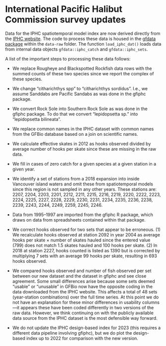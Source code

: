 # International Pacific Halibut Commission survey updates {#app:iphc}

Data for the IPHC spatiotemporal model index are now derived directly from the [IPHC website](https://www.iphc.int/data/fiss-survey-raw-survey-data/).
The code to process these data is housed in the [gfdata package](https://github.com/pbs-assess/gfdata) within the `data-raw` folder.
The function `load_iphc_dat()` loads data from internal data objects `gfdata::iphc_catch` and `gfdata::iphc_sets`.

A list of the important steps to processing these data follows:

- We replace Rougheye and Blackspotted Rockfish data rows with the summed counts of these two species since we report the complex of these species.

- We change "citharichthys spp" to "citharichthys sordidus". I.e., we assume Sanddabs are Pacific Sandabs as was done in the gfiphc package.

- We convert Rock Sole into Southern Rock Sole as was done in the gfiphc package. To do that we convert "lepidopsetta sp." into "lepidopsetta bilineata".

- We replace common names in the IPHC dataset with common names from the GFBio database based on a join on scientific names.

- We calculate effective skates in 2012 as hooks observed divided by average number of hooks per skate since these are missing in the raw data.

- We fill in cases of zero catch for a given species at a given station in a given year.

- We identify a set of stations from a 2018 expansion into inside Vancouver island waters and omit these from spatiotemporal models since this region is not sampled in any other years. These stations are: 2207, 2204, 2203, 2201, 2212, 2211, 2215, 2216, 2219,  2220, 2222, 2223, 2224, 2225, 2227, 2228, 2229, 2230, 2231, 2234, 2235, 2236, 2238, 2239, 2243, 2244, 2249, 2259, 2245, 2246.

- Data from 1995--1997 are imported from the gfiphc R package, which draws on data from spreadsheets contained within that package.

- We correct hooks observed for two sets that appear to be erroneous. (1) We recalculate hooks observed at station 2092 in year 2004 as average hooks per skate $\times$ number of skates hauled since the entered value (799) does not match 1.5 skates hauled and 100 hooks per skate. (2) In 2018 at station 2227, hooks counted is listed as 1390 but is corrected by multiplying 7 sets with an average 99 hooks per skate, resulting in 693 hooks observed.

- We compared hooks observed and number of fish observed per set between our new dataset and the dataset in gfiphc and see close agreement. Some small differences arise because some sets deemed "usable" or "unusable" in GFBio now have the opposite coding in the data downloaded from the IPHC website. This affects a total of 48 sets (year-station combinations) over the full time series. At this point we do not have an explanation for these minor differences in usability columns---it appears these have been coded differently in two versions of the raw data. However, we think continuing on with the publicly available data source from the IPHC dataset is the most defensible way forward.

- We do not update the IPHC design-based index for 2023 (this requires a different data pipeline involving gfiphc), but we do plot the design-based index up to 2022 for comparison with the new version.
